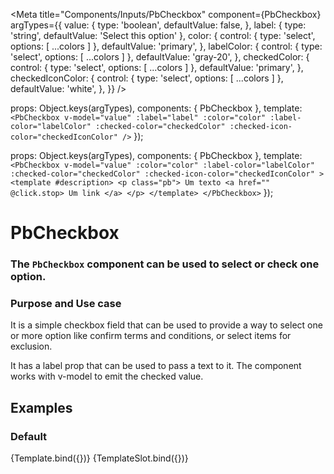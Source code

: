 
<Meta
 title="Components/Inputs/PbCheckbox"
 component={PbCheckbox}
 argTypes={{
  value: {
    type: 'boolean',
    defaultValue: false,
  },
  label: {
    type: 'string',
    defaultValue: 'Select this option'
  },
  color: {
    control: { type: 'select', options: [ ...colors ] },
    defaultValue: 'primary',
  },
  labelColor: {
    control: { type: 'select', options: [ ...colors ] },
    defaultValue: 'gray-20',
  },
  checkedColor: {
    control: { type: 'select', options: [ ...colors ] },
    defaultValue: 'primary',
  },
  checkedIconColor: {
    control: { type: 'select', options: [ ...colors ] },
    defaultValue: 'white',
  },
 }}
/>

  props: Object.keys(argTypes),
  components: { PbCheckbox },
  template: `
    <PbCheckbox
      v-model="value"
      :label="label"
      :color="color"
      :label-color="labelColor"
      :checked-color="checkedColor"
      :checked-icon-color="checkedIconColor"
    />
  `
});

  props: Object.keys(argTypes),
  components: { PbCheckbox },
  template: `
    <PbCheckbox
      v-model="value"
      :color="color"
      :label-color="labelColor"
      :checked-color="checkedColor"
      :checked-icon-color="checkedIconColor"
    >
      <template #description>
        <p class="pb">
          Um texto
          <a href="" @click.stop>
            Um link
          </a>
        </p>
      </template>
    </PbCheckbox>
  `
});

# **PbCheckbox**
### The `PbCheckbox` component can be used to select or check one option.

### Purpose and Use case

It is a simple checkbox field that can be used to provide a way to select one or more option like confirm terms and conditions,
or select items for exclusion.

It has a label prop that can be used to pass a text to it.
The component works with v-model to emit the checked value.

## Examples

### Default

<Canvas>
  <Story
    name="Default"
    args={{
    }}
  >
    {Template.bind({})}
  </Story>
</Canvas>

<Canvas>
  <Story
    name="UsingSlot"
    args={{
    }}
  >
    {TemplateSlot.bind({})}
  </Story>
</Canvas>
